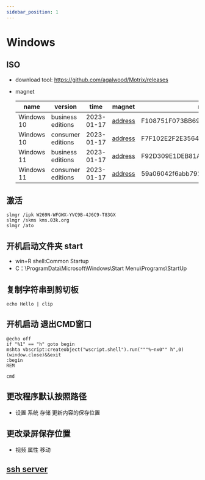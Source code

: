 ```yaml
---
sidebar_position: 1
---
```


# Windows

## ISO

- download tool: https://github.com/agalwood/Motrix/releases

- magnet

  | name       | version           | time       | magnet                                                                  | md5                              |
  | ---------- | ----------------- | ---------- | ----------------------------------------------------------------------- | -------------------------------- |
  | Windows 10 | business editions | 2023-01-17 | [address](magnet:?xt=urn:btih:bd9d2e331935882a56e34eb12dca95f2f8792186) | F108751F073BB69BDC8AE01EED568112 |
  | Windows 10 | consumer editions | 2023-01-17 | [address](magnet:?xt=urn:btih:f3e4fd207d7844f608faebb98db54ddacd414aa3) | F7F102E2F2E35644486F6666A718C1A7 |
  | Windows 11 | business editions | 2023-01-17 | [address](magnet:?xt=urn:btih:01f5fe67f19cf107330490f658836c6037054f65) | F92D309E1DEB81A2FA7A521257250FDA |
  | Windows 11 | consumer editions | 2023-01-17 | [address](magnet:?xt=urn:btih:6fe66b53ece28fa473bf16fbc4c3e0aae2ed36c1) | 59a06042f6abb7910cf5c06480b6d3ab |

## 激活

```shell
slmgr /ipk W269N-WFGWX-YVC9B-4J6C9-T83GX
slmgr /skms kms.03k.org
slmgr /ato
```

## 开机启动文件夹 start

- win+R shell:Common Startup
- C：\ProgramData\Microsoft\Windows\Start Menu\Programs\StartUp

## 复制字符串到剪切板

```shell
echo Hello | clip
```

## 开机启动 退出CMD窗口

```
@echo off
if "%1" == "h" goto begin
mshta vbscript:createobject("wscript.shell").run("""%~nx0"" h",0)(window.close)&&exit
:begin
REM

cmd
```

## 更改程序默认按照路径

- 设置 系统 存储 更新内容的保存位置

## 更改录屏保存位置

- 视频 属性 移动

## [ssh server](https://learn.microsoft.com/en-us/windows-server/administration/openssh/openssh_install_firstuse?tabs=powershell)
